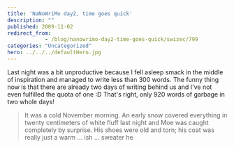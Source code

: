 ```yaml
---
title: 'NaNoWriMo day2, time goes quick'
description: ""
published: 2009-11-02
redirect_from: 
            - /blog/nanowrimo-day2-time-goes-quick/swizec/799
categories: "Uncategorized"
hero: ../../../defaultHero.jpg
---
```

Last night was a bit unproductive because I fell asleep smack in the middle of inspiration and managed to write less than 300 words. The funny thing now is that there are already two days of writing behind us and I&#x27;ve not even fulfilled the quota of one :D That&#x27;s right, only 920 words of garbage in two whole days!

> It was a cold November morning. An early snow covered everything in twenty centimeters of white fluff last night and Moe was caught completely by surprise. His shoes were old and torn; his coat was really just a warm ... ish ... sweater he